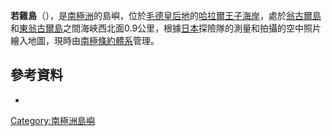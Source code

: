 '''若雞島'''（{{lang-en|Wakadori Island}}），是[[南極洲|南極洲]]的島嶼，位於[[毛德皇后地|毛德皇后地]]的[[哈拉爾王子海岸|哈拉爾王子海岸]]，處於[[翁古爾島|翁古爾島]]和[[東翁古爾島|東翁古爾島]]之間海峽西北面0.9公里，根據[[日本|日本]]探險隊的測量和拍攝的空中照片繪入地圖，現時由[[南極條約體系|南極條約體系]]管理。

{{coord|69|0|S|39|32|E|display=title}}

==參考資料==
*{{usgs-gazetteer}}

{{Antarctica-geo-stub}}
[[Category:南極洲島嶼|Category:南極洲島嶼]]
